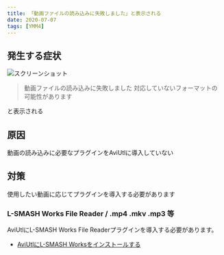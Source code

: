```yaml
---
title: 「動画ファイルの読み込みに失敗しました」と表示される
date: 2020-07-07
tags: [YMM4]
---
```

## 発生する症状
![スクリーンショット](「動画ファイルの読み込みに失敗しました」と表1.png)
> 動画ファイルの読み込みに失敗しました
> 対応していないフォーマットの可能性があります

と表示される

## 原因
動画の読み込みに必要なプラグインをAviUtlに導入していない

## 対策
使用したい動画に応じてプラグインを導入する必要があります

### L-SMASH Works File Reader / .mp4 .mkv .mp3 等
AviUtlにL-SMASH Works File Readerプラグインを導入する必要があります。
- [AviUtlにL-SMASH Worksをインストールする](/ymm4/faq/動画出力/AviUtl経由で動画を出力する/#l-smash-works)